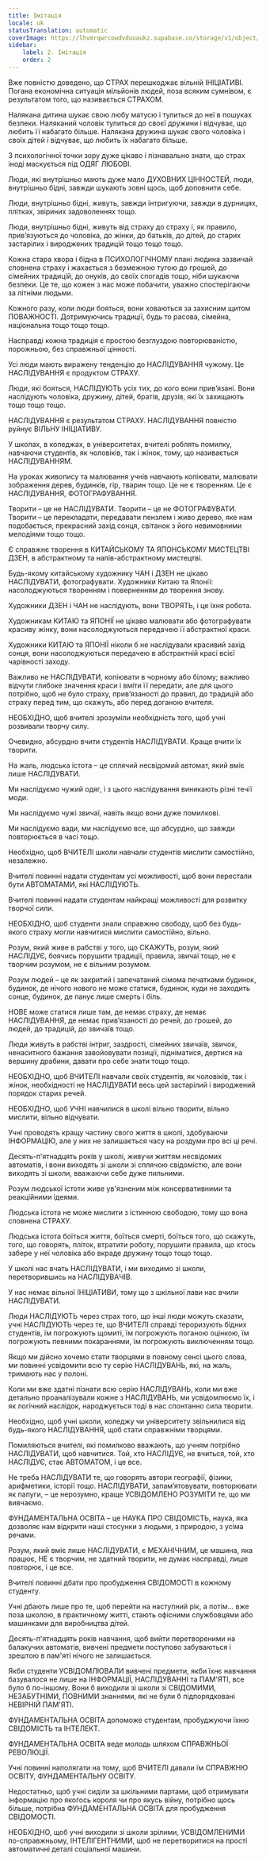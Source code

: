 ```yaml
---
title: Імітація
locale: uk
statusTranslation: automatic
coverImage: https://lhvmrqwrcowdvduuaukz.supabase.co/storage/v1/object/public/strapi-uploads/small_cover-educacion-fundamental.webp-2d51a7828a2b1309555be27f7e2a61a0.webp
sidebar:
    label: 2. Імітація
    order: 2
---
```

Вже повністю доведено, що СТРАХ перешкоджає вільній ІНІЦІАТИВІ. Погана економічна ситуація мільйонів людей, поза всяким сумнівом, є результатом того, що називається СТРАХОМ.

Налякана дитина шукає свою любу матусю і тулиться до неї в пошуках безпеки. Наляканий чоловік тулиться до своєї дружини і відчуває, що любить її набагато більше. Налякана дружина шукає свого чоловіка і своїх дітей і відчуває, що любить їх набагато більше.

З психологічної точки зору дуже цікаво і пізнавально знати, що страх іноді маскується під ОДЯГ ЛЮБОВІ.

Люди, які внутрішньо мають дуже мало ДУХОВНИХ ЦІННОСТЕЙ, люди, внутрішньо бідні, завжди шукають зовні щось, щоб доповнити себе.

Люди, внутрішньо бідні, живуть, завжди інтригуючи, завжди в дурницях, плітках, звіриних задоволеннях тощо.

Люди, внутрішньо бідні, живуть від страху до страху і, як правило, прив’язуються до чоловіка, до жінки, до батьків, до дітей, до старих застарілих і вироджених традицій тощо тощо тощо.

Кожна стара хвора і бідна в ПСИХОЛОГІЧНОМУ плані людина зазвичай сповнена страху і жахається з безмежною тугою до грошей, до сімейних традицій, до онуків, до своїх спогадів тощо, ніби шукаючи безпеки. Це те, що кожен з нас може побачити, уважно спостерігаючи за літніми людьми.

Кожного разу, коли люди бояться, вони ховаються за захисним щитом ПОВАЖНОСТІ. Дотримуючись традиції, будь то расова, сімейна, національна тощо тощо тощо.

Насправді кожна традиція є простою безглуздою повторюваністю, порожньою, без справжньої цінності.

Усі люди мають виражену тенденцію до НАСЛІДУВАННЯ чужому. Це НАСЛІДУВАННЯ є продуктом СТРАХУ.

Люди, які бояться, НАСЛІДУЮТЬ усіх тих, до кого вони прив’язані. Вони наслідують чоловіка, дружину, дітей, братів, друзів, які їх захищають тощо тощо тощо.

НАСЛІДУВАННЯ є результатом СТРАХУ. НАСЛІДУВАННЯ повністю руйнує ВІЛЬНУ ІНІЦІАТИВУ.

У школах, в коледжах, в університетах, вчителі роблять помилку, навчаючи студентів, як чоловіків, так і жінок, тому, що називається НАСЛІДУВАННЯМ.

На уроках живопису та малювання учнів навчають копіювати, малювати зображення дерев, будинків, гір, тварин тощо. Це не є творенням. Це є НАСЛІДУВАННЯ, ФОТОГРАФУВАННЯ.

Творити – це не НАСЛІДУВАТИ. Творити – це не ФОТОГРАФУВАТИ. Творити – це перекладати, передавати пензлем і живо дерево, яке нам подобається, прекрасний захід сонця, світанок з його невимовними мелодіями тощо тощо.

Є справжнє творення в КИТАЙСЬКОМУ ТА ЯПОНСЬКОМУ МИСТЕЦТВІ ДЗЕН, в абстрактному та напів-абстрактному мистецтві.

Будь-якому китайському художнику ЧАН і ДЗЕН не цікаво НАСЛІДУВАТИ, фотографувати. Художники Китаю та Японії: насолоджуються творенням і поверненням до творення знову.

Художники ДЗЕН і ЧАН не наслідують, вони ТВОРЯТЬ, і це їхня робота.

Художникам КИТАЮ та ЯПОНІЇ не цікаво малювати або фотографувати красиву жінку, вони насолоджуються передачею її абстрактної краси.

Художники КИТАЮ та ЯПОНІЇ ніколи б не наслідували красивий захід сонця, вони насолоджуються передачею в абстрактній красі всієї чарівності заходу.

Важливо не НАСЛІДУВАТИ, копіювати в чорному або білому; важливо відчути глибоке значення краси і вміти її передати, але для цього потрібно, щоб не було страху, прив’язаності до правил, до традицій або страху перед тим, що скажуть, або перед доганою вчителя.

НЕОБХІДНО, щоб вчителі зрозуміли необхідність того, щоб учні розвивали творчу силу.

Очевидно, абсурдно вчити студентів НАСЛІДУВАТИ. Краще вчити їх творити.

На жаль, людська істота – це сплячий несвідомий автомат, який вміє лише НАСЛІДУВАТИ.

Ми наслідуємо чужий одяг, і з цього наслідування виникають різні течії моди.

Ми наслідуємо чужі звичаї, навіть якщо вони дуже помилкові.

Ми наслідуємо вади, ми наслідуємо все, що абсурдно, що завжди повторюється в часі тощо.

Необхідно, щоб ВЧИТЕЛІ школи навчали студентів мислити самостійно, незалежно.

Вчителі повинні надати студентам усі можливості, щоб вони перестали бути АВТОМАТАМИ, які НАСЛІДУЮТЬ.

Вчителі повинні надати студентам найкращі можливості для розвитку творчої сили.

НЕОБХІДНО, щоб студенти знали справжню свободу, щоб без будь-якого страху могли навчитися мислити самостійно, вільно.

Розум, який живе в рабстві у того, що СКАЖУТЬ, розум, який НАСЛІДУЄ, боячись порушити традиції, правила, звичаї тощо, не є творчим розумом, не є вільним розумом.

Розум людей – це як закритий і запечатаний сімома печатками будинок, будинок, де нічого нового не може статися, будинок, куди не заходить сонце, будинок, де панує лише смерть і біль.

НОВЕ може статися лише там, де немає страху, де немає НАСЛІДУВАННЯ, де немає прив’язаності до речей, до грошей, до людей, до традицій, до звичаїв тощо.

Люди живуть в рабстві інтриг, заздрості, сімейних звичаїв, звичок, ненаситного бажання завойовувати позиції, підніматися, дертися на вершину драбини, давати про себе знати тощо тощо.

НЕОБХІДНО, щоб ВЧИТЕЛІ навчали своїх студентів, як чоловіків, так і жінок, необхідності не НАСЛІДУВАТИ весь цей застарілий і вироджений порядок старих речей.

НЕОБХІДНО, щоб УЧНІ навчилися в школі вільно творити, вільно мислити, вільно відчувати.

Учні проводять кращу частину свого життя в школі, здобуваючи ІНФОРМАЦІЮ, але у них не залишається часу на роздуми про всі ці речі.

Десять-п'ятнадцять років у школі, живучи життям несвідомих автоматів, і вони виходять зі школи зі сплячою свідомістю, але вони виходять зі школи, вважаючи себе дуже пильними.

Розум людської істоти живе ув'язненим між консервативними та реакційними ідеями.

Людська істота не може мислити з істинною свободою, тому що вона сповнена СТРАХУ.

Людська істота боїться життя, боїться смерті, боїться того, що скажуть, того, що говорять, пліток, втратити роботу, порушити правила, що хтось забере у неї чоловіка або вкраде дружину тощо тощо тощо.

У школі нас вчать НАСЛІДУВАТИ, і ми виходимо зі школи, перетворившись на НАСЛІДУВАЧІВ.

У нас немає вільної ІНІЦІАТИВИ, тому що з шкільної лави нас вчили НАСЛІДУВАТИ.

Люди НАСЛІДУЮТЬ через страх того, що інші люди можуть сказати, учні НАСЛІДУЮТЬ через те, що ВЧИТЕЛІ справді тероризують бідних студентів, їм погрожують щомиті, їм погрожують поганою оцінкою, їм погрожують певними покараннями, їм погрожують виключенням тощо.

Якщо ми дійсно хочемо стати творцями в повному сенсі цього слова, ми повинні усвідомити всю ту серію НАСЛІДУВАНЬ, які, на жаль, тримають нас у полоні.

Коли ми вже здатні пізнати всю серію НАСЛІДУВАНЬ, коли ми вже детально проаналізували кожне з НАСЛІДУВАНЬ, ми усвідомлюємо їх, і як логічний наслідок, народжується тоді в нас спонтанно сила творити.

Необхідно, щоб учні школи, коледжу чи університету звільнилися від будь-якого НАСЛІДУВАННЯ, щоб стати справжніми творцями.

Помиляються вчителі, які помилково вважають, що учням потрібно НАСЛІДУВАТИ, щоб навчитися. Той, хто НАСЛІДУЄ, не вчиться, той, хто НАСЛІДУЄ, стає АВТОМАТОМ, і це все.

Не треба НАСЛІДУВАТИ те, що говорять автори географії, фізики, арифметики, історії тощо. НАСЛІДУВАТИ, запам’ятовувати, повторювати як папуги, – це нерозумно, краще УСВІДОМЛЕНО РОЗУМІТИ те, що ми вивчаємо.

ФУНДАМЕНТАЛЬНА ОСВІТА – це НАУКА ПРО СВІДОМІСТЬ, наука, яка дозволяє нам відкрити наші стосунки з людьми, з природою, з усіма речами.

Розум, який вміє лише НАСЛІДУВАТИ, є МЕХАНІЧНИМ, це машина, яка працює, НЕ є творчим, не здатний творити, не думає насправді, лише повторює, і це все.

Вчителі повинні дбати про пробудження СВІДОМОСТІ в кожному студенту.

Учні дбають лише про те, щоб перейти на наступний рік, а потім… вже поза школою, в практичному житті, стають офісними службовцями або машинками для виробництва дітей.

Десять-п'ятнадцять років навчання, щоб вийти перетвореними на балакучих автоматів, вивчені предмети поступово забуваються і зрештою в пам'яті нічого не залишається.

Якби студенти УСВІДОМЛЮВАЛИ вивчені предмети, якби їхнє навчання базувалося не лише на ІНФОРМАЦІЇ, НАСЛІДУВАННІ та ПАМ'ЯТІ, все було б по-іншому. Вони б виходили зі школи зі СВІДОМИМИ, НЕЗАБУТНІМИ, ПОВНИМИ знаннями, які не були б підпорядковані НЕВІРНІЙ ПАМ'ЯТІ.

ФУНДАМЕНТАЛЬНА ОСВІТА допоможе студентам, пробуджуючи їхню СВІДОМІСТЬ та ІНТЕЛЕКТ.

ФУНДАМЕНТАЛЬНА ОСВІТА веде молодь шляхом СПРАВЖНЬОЇ РЕВОЛЮЦІЇ.

Учні повинні наполягати на тому, щоб ВЧИТЕЛІ давали їм СПРАВЖНЮ ОСВІТУ, ФУНДАМЕНТАЛЬНУ ОСВІТУ.

Недостатньо, щоб учні сиділи за шкільними партами, щоб отримувати інформацію про якогось короля чи про якусь війну, потрібно щось більше, потрібна ФУНДАМЕНТАЛЬНА ОСВІТА для пробудження СВІДОМОСТІ.

НЕОБХІДНО, щоб учні виходили зі школи зрілими, УСВІДОМЛЕНИМИ по-справжньому, ІНТЕЛІГЕНТНИМИ, щоб не перетворитися на прості автоматичні деталі соціальної машини.

